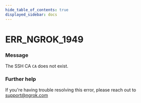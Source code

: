 ```yaml
---
hide_table_of_contents: true
displayed_sidebar: docs
---
```



# ERR_NGROK_1949

### Message
The SSH CA `CA` does not exist.

<ErrorDetails error='err_ngrok_1949' />


### Further help
If you're having trouble resolving this error, please reach out to [support@ngrok.com](mailto:support@ngrok.com?subject=Help%20with%20ERR_NGROK_1949)

